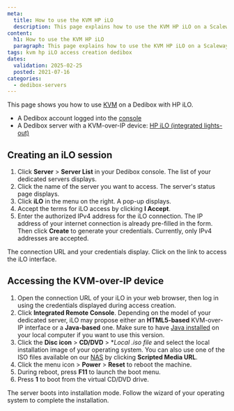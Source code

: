 ```yaml
---
meta:
  title: How to use the KVM HP iLO
  description: This page explains how to use the KVM HP iLO on a Scalewaty Dedibox
content:
  h1: How to use the KVM HP iLO
  paragraph: This page explains how to use the KVM HP iLO on a Scaleway Dedibox
tags: kvm hp iLO access creation dedibox
dates:
  validation: 2025-02-25
  posted: 2021-07-16
categories:
  - dedibox-servers
---
```



This page shows you how to use [KVM](/dedibox-kvm-over-ip/concepts/#kvm-over-ip) on a Dedibox with HP iLO.

<Macro id="requirements" />

- A Dedibox account logged into the [console](https://console.online.net)
- A Dedibox server with a KVM-over-IP device: [HP iLO (integrated lights-out)](https://www.hpe.com/us/en/servers/integrated-lights-out-ilo.html)

## Creating an iLO session

1. Click **Server** > **Server List** in your Dedibox console. The list of your dedicated servers displays.
2. Click the name of the server you want to access. The server's status page displays.
3. Click **iLO** in the menu on the right. A pop-up displays.
    <Lightbox src={image} alt="" />
4. Accept the terms for iLO access by clicking **I Accept**.
5. Enter the authorized IPv4 address for the iLO connection. The IP address of your internet connection is already pre-filled in the form. Then click **Create** to generate your credentials.
    <Message type="note">
      Currently, only IPv4 addresses are accepted.
    </Message>

The connection URL and your credentials display. Click on the link to access the iLO interface.

## Accessing the KVM-over-IP device

1. Open the connection URL of your iLO in your web browser, then log in using the credentials displayed during access creation.
2. Click **Integrated Remote Console**.
    <Message type="tip">
      Depending on the model of your dedicated server, iLO may propose either an **HTML5-based** KVM-over-IP interface or a **Java-based** one. Make sure to have [Java installed](https://www.java.com/en/download/help/download_options.html) on your local computer if you want to use this version.
    </Message>
3. Click the **Disc icon** > **CD/DVD** > **Local *.iso file** and select the local installation image of your operating system.
    <Message type="tip">
      You can also use one of the ISO files available on our [NAS](https://virtualmedia.online.net/) by clicking **Scripted Media URL**.
    </Message>
4. Click the menu icon > **Power** > **Reset** to reboot the machine.
5. During reboot, press **F11** to launch the boot menu.
    <Lightbox src={image2} alt="" />
6. Press **1** to boot from the virtual CD/DVD drive.
    <Lightbox src={image3} alt="" />

The server boots into installation mode. Follow the wizard of your operating system to complete the installation.


